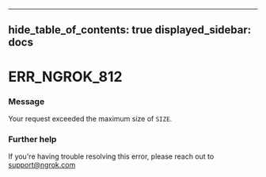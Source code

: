 

---
hide_table_of_contents: true
displayed_sidebar: docs
---


# ERR_NGROK_812

### Message
Your request exceeded the maximum size of `SIZE`.

<ErrorDetails />



### Further help
If you're having trouble resolving this error, please reach out to [support@ngrok.com](mailto:support@ngrok.com?subject=Help%20with%20ERR_NGROK_812)

